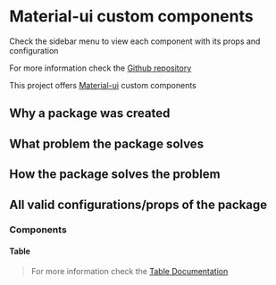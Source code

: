 
<Meta title="Introduction" />

# Material-ui custom components

Check the sidebar menu to view each component with its props and configuration

For more information check the [Github repository](https://github.com/RabahZeineddine/Material-ui.git)

This project offers [Material-ui](https://material-ui.com/) custom components

## Why a package was created


## What problem the package solves


## How the package solves the problem

## All valid configurations/props of the package

### Components

#### Table

> For more information check the [Table Documentation](src/components/Table.stories.tsx?path=/docs/textfield--default)

